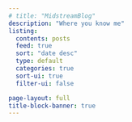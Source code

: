 ```yaml
---
# title: "MidstreamBlog"
description: "Where you know me"
listing:
  contents: posts
  feed: true
  sort: "date desc"
  type: default
  categories: true
  sort-ui: true
  filter-ui: false

page-layout: full
title-block-banner: true
---
```

